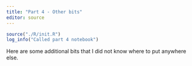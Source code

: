 ```yaml
---
title: "Part 4 - Other bits"
editor: source
---
```


```r
source("./R/init.R")
log_info("Called part 4 notebook")
```

Here are some additional bits that I did not know where to put anywhere else.


